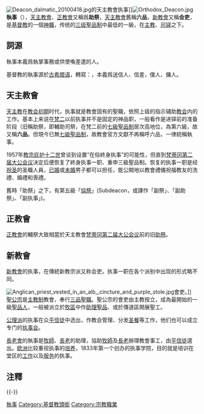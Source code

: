 {{refimprove|time=2019-09-18T10:33:32+00:00}}
{{distinguish|管家}}
[[File:Deacon_dalmatic_20100418.jpg|thumb]]的天主教會执事]][[File:Orthodox_Deacon.jpg|thumb]]
'''執事'''（{{lang-en|deacon}}），[[天主教會|天主教會]]、[[正教會|正教會]]又稱爲'''助祭'''，[[天主教會|天主教會]]舊稱'''六品'''，[[新教會|新教會]]又稱'''会吏'''，是[[基督教|基督教]]的一個[[神職|神職]]，传统的[[三级聖品制|三级聖品制]]中最低的一級，在[[主教|主教]]、[[司铎|司铎]]之下。

== 詞源 ==
執事本義爲執掌事務{{NoteTag|《漢書．卷九九．王莽傳上》：「朝之執事，亡非同類。」唐．元稹〈授范季睦尚書倉部員外郎制〉：「乃詔執事，聿求其才，乘我有秋，大實倉廩。」}}或供使喚差遣{{NoteTag|《左傳．僖公二十六年》：「寡君聞君親舉玉趾，將辱於敝邑，使下臣犒執事。」}}的人。

基督教的執事源於[[古希腊语|古希腊语]]{{lang|grc|δῐᾱ́κονος}}，轉寫：{{transl|el|''diā́konos''}}，本義爲送信人、信差，僕人、傭人。

== 天主教會 ==
[[天主教|天主教]]在[[教会初期|教会初期]]时代，执事就是教會固有的聖職，依照上级的指示辅助[[教会|教会]]内的工作。基本上来说在[[梵二|梵二]]以前执事并不是固定的神品职，一般看作是进铎前的准备阶段（旧稱助祭，即輔助司祭，在梵二前的[[七級聖品制|七級聖品制]]居次高地位，為第六級，故又稱'''六品'''。{{cn}}但現今已無[[七級聖品制|七級聖品制]]，故教會官方文獻不再稱呼六品，一律統稱執事。

1957年[[教宗|教宗]][[庇护十二世|庇护十二世]]曾谈到设置“在俗終身执事”的可能性，但直到[[梵蒂冈第二届大公会议|梵蒂冈第二届大公会议]]决定后便恢复了終身执事一职、重申三級聖品制。恢复的执事一职是经[[祝圣|祝圣]]的圣職人員，[[已婚|已婚]]或[[未婚|未婚]]男子都可以担任，能公開地以教會禮儀祝福教友的洗禮、婚禮和喪禮。

舊時「助祭」之下，有第五級「[[協祭|協祭]]」(Subdeacon，或譯作「副祭」、「副助祭」、「副执事」)。

== 正教會 ==
[[正教會|正教會]]的輔祭大致相當於天主教會[[梵蒂冈第二届大公会议|梵蒂冈第二届大公会议]]前的旧[[助祭|助祭]]。

== 新教會 ==
[[新教會|新教會]]的执事，在傳統新教宗派又称会吏。执事一职在各个派别中出现的形式略不同。

[[File:Anglican_priest_vested_in_an_alb,_cincture_and_purple_stole.jpg|thumb]]會吏。]]
[[聖公宗|聖公宗]]是[[主教制|主教制]]教會，奉行[[三級聖品制|三品聖職]]。聖公宗的會吏由主教按立，成為最開始的一級[[聖品人|聖品人]]，一般被派立於[[牧區|牧區]]中作[[助理聖品|助理聖品]]、或於傳道區開展聖工。

[[公理派|公理派]]的执事在众[[平信徒|平信徒]]中选出，作教会管理、分发[[圣餐|圣餐]]等工作，他们也可以成立专门的[[执事会|执事会]]。

[[長老會|長老會]]的執事是[[牧師|牧師]]、[[長老|長老]]的助理，協助[[牧師|牧師]]及[[長老|長老]]辦理教會事工，由[[平信徒|平信徒]]選出。[[欧洲|欧洲]]比较重视执事的[[培养|培养]]，1833年第一个创办的执事学院，目的就是培训在堂区的[[工作|工作]]以及[[服务|服务]]的执事。

==注釋==
{{NoteFoot}}

{{-}}
{{基督教页脚}}
{{天主教}}

[[Category:執事|]]
[[Category:基督教頭銜|Category:基督教頭銜]]
[[Category:宗教職業|Category:宗教職業]]